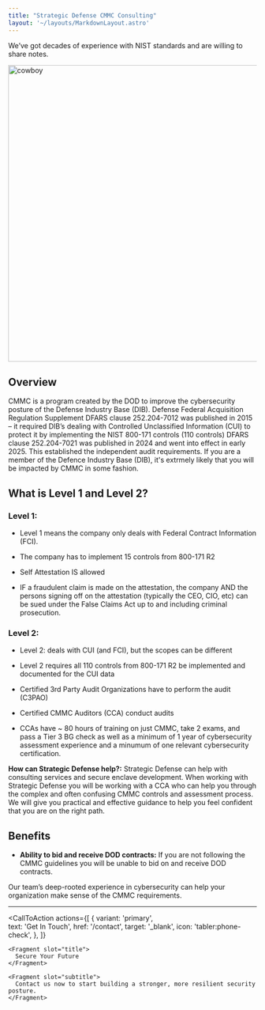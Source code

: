 ```yaml
---
title: "Strategic Defense CMMC Consulting"
layout: '~/layouts/MarkdownLayout.astro'
---
```


We’ve got decades of experience with NIST standards and are willing to share notes.

<img src="/assets/images/cowboy.webp" alt="cowboy" width="600" />


## Overview 

CMMC is a program created by the DOD to improve the cybersecurity posture of the Defense Industry Base (DIB). Defense Federal Acquisition Regulation Supplement DFARS clause 252.204-7012 was published in 2015 – it required DIB’s dealing with Controlled Unclassified Information (CUI) to protect it by implementing the NIST 800-171 controls (110 controls) DFARS clause 252.204-7021 was published in 2024 and went into effect in early 2025. This established the independent audit requirements. If you are a member of the Defence Industry Base (DIB), it's extrmely likely that you will be impacted by CMMC in some fashion.

## What is Level 1 and Level 2?
### Level 1:

- Level 1 means the company only deals with Federal Contract Information (FCI).

- The company has to implement 15 controls from 800-171 R2

- Self Attestation IS allowed

- IF a fraudulent claim is made on the attestation, the company AND the persons signing off on the attestation (typically the CEO, CIO, etc) can be sued under the False Claims Act up to and including criminal prosecution.

### Level 2:

- Level 2: deals with CUI (and FCI), but the scopes can be different

- Level 2 requires all 110 controls from 800-171 R2 be implemented and documented for the CUI data

- Certified 3rd Party Audit Organizations have to perform the audit (C3PAO)

- Certified CMMC Auditors (CCA) conduct audits

- CCAs have ~ 80 hours of training on just CMMC, take 2 exams, and pass a Tier 3 BG check as well as a minimum of 1 year of cybersecurity assessment experience and a minumum of one relevant cybersecurity certification.

**How can Strategic Defense help?:** Strategic Defense can help with consulting services and secure enclave development. When working with Strategic Defense you will be working with a CCA who can help you through the complex and often confusing CMMC controls and assessment process. We will give you practical and effective guidance to help you feel confident that you are on the right path.

## Benefits
- **Ability to bid and receive DOD contracts:** If you are not following the CMMC guidelines you will be unable to bid on and receive DOD contracts.

Our team’s deep-rooted experience in cybersecurity can help your organization make sense of the CMMC requirements.


---

  
  <CallToAction
    actions={[
      {
        variant: 'primary',  
        text: 'Get In Touch',
        href: '/contact',
        target: '_blank',
        icon: 'tabler:phone-check',
      },
    ]}  
  >
    <Fragment slot="title">
      Secure Your Future
    </Fragment>
    
    <Fragment slot="subtitle">
      Contact us now to start building a stronger, more resilient security posture.
    </Fragment>  
  </CallToAction>
